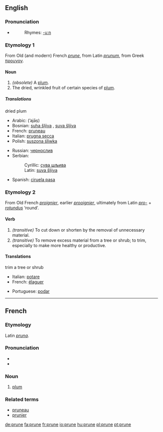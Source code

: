 ==English==
===Pronunciation===
*{{IPA|/pru:n/}}
*:Rhymes: [[Rhymes:English:-uːn|-uːn]]

===Etymology 1===
From Old (and modern) French ''[[#French|prune]]'', from Latin ''[[prunum]]'', from Greek [[προυνον]].

====Noun====
{{en-noun}}

# ''(obsolete)'' A [[plum]].
# The dried, wrinkled fruit of certain species of [[plum]].

=====Translations=====
;dried plum
{{top}}
*Arabic: {{ARchar|[[أجاص]]}} (’ajāṣ)
*Bosnian: [[suha šljiva#Bosnian|suha šljiva]] {{f}}, [[suva šljiva#Bosnian|suva šljiva]] {{f}}
*French: [[pruneau]] {{m}}
*Italian: [[prugna secca]] {{f}}
*Polish: [[suszona śliwka]] {{f}}
{{mid}}
*Russian: [[чернослив]]
*Serbian:
*:Cyrillic: [[сува шљива#Serbian|сува шљива]] {{f}}
*:Latin: [[suva šljiva#Serbian|suva šljiva]] {{f}}
*Spanish: [[ciruela pasa]] {{f}}
{{bottom}}

===Etymology 2===
From Old French ''[[proignier]]'', earlier ''[[prooignier]]'', ultimately from Latin ''[[pro-]]'' + ''[[rotundus]]'' ‘round’.

====Verb====
{{en-verb|prun|ing}}

# ''(transitive)'' To cut down or shorten by the removal of unnecessary material.
# ''(transitive)'' To remove excess material from a tree or shrub; to trim, especially to make more healthy or productive.

====Translations====
;trim a tree or shrub
{{top}}
*Italian: [[potare]]
*French: [[élaguer]]
{{mid}}
*Portuguese: [[podar]]
{{bottom}}

----

==French==
===Etymology===
Latin ''[[pruna]]''.

===Pronunciation===
*{{IPA|/pʀyn/}}
*{{SAMPA|/pRyn/}}

===Noun===
{{fr-noun-reg|f}}

# [[plum]]

===Related terms===
*[[pruneau]]
*[[prunier]]

[[de:prune]]
[[fa:prune]]
[[fr:prune]]
[[io:prune]]
[[hu:prune]]
[[pl:prune]]
[[pt:prune]]